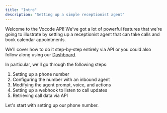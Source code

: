 ```yaml
---
title: "Intro"
description: "Setting up a simple receptionist agent"
---
```


Welcome to the Vocode API! We've got a lot of powerful features that we're going to illustrate
by setting up a receptionist agent that can take calls and book calendar appointments.

We'll cover how to do it step-by-step entirely via API or you could also follow along using our
[Dashboard]("https://dashboard.vocode.dev).

In particular, we'll go through the following steps:

1. Setting up a phone number
2. Configuring the number with an inbound agent
3. Modifying the agent prompt, voice, and actions
4. Setting up a webhook to listen to call updates
5. Retrieving call data via API

Let's start with setting up our phone number.
